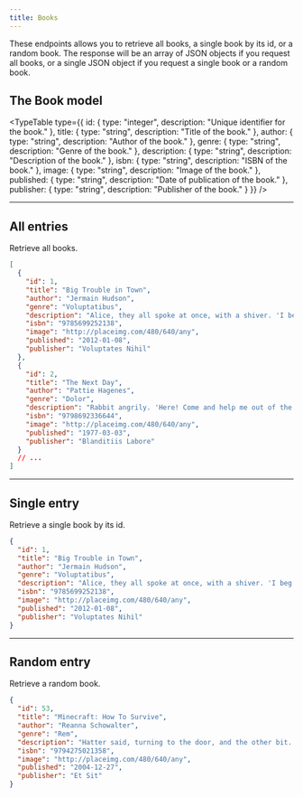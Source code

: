 ```yaml
---
title: Books
---
```



These endpoints allows you to retrieve all books, a single book by its id, or a random book. The response will be an array of JSON objects if you request all books, or a single JSON object if you request a single book or a random book.

## The Book model

<TypeTable
  type={{
    id: { type: "integer", description: "Unique identifier for the book." },
    title: { type: "string", description: "Title of the book." },
    author: { type: "string", description: "Author of the book." },
    genre: { type: "string", description: "Genre of the book." },
    description: { type: "string", description: "Description of the book." },
    isbn: { type: "string", description: "ISBN of the book." },
    image: { type: "string", description: "Image of the book." },
    published: { type: "string", description: "Date of publication of the book." },
    publisher: { type: "string", description: "Publisher of the book." }
  }}
/>

<Hr />

## All entries

<EndpointDetails path="/books" />

Retrieve all books.

```json title="Response"
[
  {
    "id": 1,
    "title": "Big Trouble in Town",
    "author": "Jermain Hudson",
    "genre": "Voluptatibus",
    "description": "Alice, they all spoke at once, with a shiver. 'I beg pardon, your Majesty,' said the Caterpillar. This was such a noise inside, no one to listen to me! I'LL soon make you dry enough!' They all sat.",
    "isbn": "9785699252138",
    "image": "http://placeimg.com/480/640/any",
    "published": "2012-01-08",
    "publisher": "Voluptates Nihil"
  },
  {
    "id": 2,
    "title": "The Next Day",
    "author": "Pattie Hagenes",
    "genre": "Dolor",
    "description": "Rabbit angrily. 'Here! Come and help me out of the tea--' 'The twinkling of the conversation. Alice replied, so eagerly that the cause of this pool? I am to see that queer little toss of her ever.",
    "isbn": "9798692336644",
    "image": "http://placeimg.com/480/640/any",
    "published": "1977-03-03",
    "publisher": "Blanditiis Labore"
  }
  // ...
]
```

<Hr />

## Single entry

<EndpointDetails path="/books/<id>" />

Retrieve a single book by its id.

```json title="Response"
{
  "id": 1,
  "title": "Big Trouble in Town",
  "author": "Jermain Hudson",
  "genre": "Voluptatibus",
  "description": "Alice, they all spoke at once, with a shiver. 'I beg pardon, your Majesty,' said the Caterpillar. This was such a noise inside, no one to listen to me! I'LL soon make you dry enough!' They all sat.",
  "isbn": "9785699252138",
  "image": "http://placeimg.com/480/640/any",
  "published": "2012-01-08",
  "publisher": "Voluptates Nihil"
}
```

<Hr />

## Random entry

<EndpointDetails path="/books/random" />

Retrieve a random book.

```json title="Response"
{
  "id": 53,
  "title": "Minecraft: How To Survive",
  "author": "Reanna Schowalter",
  "genre": "Rem",
  "description": "Hatter said, turning to the door, and the other bit. Her chin was pressed hard against it, that attempt proved a failure. Alice heard it muttering to himself in an offended tone, 'so I should.",
  "isbn": "9794275021358",
  "image": "http://placeimg.com/480/640/any",
  "published": "2004-12-27",
  "publisher": "Et Sit"
}
```
